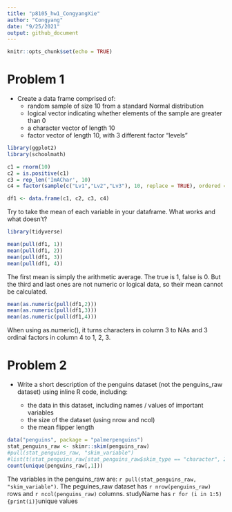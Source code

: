 ```yaml
---
title: "p8105_hw1_CongyangXie"
author: "Congyang"
date: "9/25/2021"
output: github_document
---
```


```r
knitr::opts_chunk$set(echo = TRUE)
```

# Problem 1

* Create a data frame comprised of:
  + random sample of size 10 from a standard Normal distribution
  + logical vector indicating whether elements of the sample are greater than 0
  + a character vector of length 10
  + factor vector of length 10, with 3 different factor “levels”

```r

library(ggplot2)
library(schoolmath)

c1 = rnorm(10)
c2 = is.positive(c1)
c3 = rep_len('ImAChar', 10)
c4 = factor(sample(c("Lv1","Lv2","Lv3"), 10, replace = TRUE), ordered = TRUE, levels  = c("Lv1","Lv2","Lv3"))

df1 <- data.frame(c1, c2, c3, c4)

```
Try to take the mean of each variable in your dataframe. What works and what doesn’t?
```r
library(tidyverse)

mean(pull(df1, 1))
mean(pull(df1, 2))
mean(pull(df1, 3))
mean(pull(df1, 4))

```

The first mean is simply the arithmetic average. The true is 1, false is 0. But the third and last ones are not numeric or logical data, so their mean cannot be calculated.

```r

mean(as.numeric(pull(df1,2)))
mean(as.numeric(pull(df1,3)))
mean(as.numeric(pull(df1,4)))

```
 When using as.numeric(), it turns characters in column 3 to NAs and 3 ordinal factors in column 4 to 1, 2, 3.
  
# Problem 2

* Write a short description of the penguins dataset (not the penguins_raw dataset) using inline R code, including:
  
  + the data in this dataset, including names / values of important variables
  + the size of the dataset (using nrow and ncol)
  + the mean flipper length

```r

data("penguins", package = "palmerpenguins")
stat_penguins_raw <- skimr::skim(penguins_raw)
#pull(stat_penguins_raw, "skim_variable")
#list(t(stat_penguins_raw[stat_penguins_raw$skim_type == "character", 2]))
count(unique(penguins_raw[,1]))
```
The variables in the penguins_raw are: `r pull(stat_penguins_raw, "skim_variable")`. 
The peguines_raw dataset has `r nrow(penguins_raw)` rows and `r ncol(penguins_raw)` columns.
studyName has `r for (i in 1:5) {print(i)}`unique values



